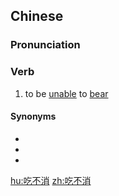 ==Chinese==
{{zh-forms}}

===Pronunciation===
{{zh-pron
|m=chī不xiāo,tl2=y
|c=hek3 bat1 siu1
|cat=v
}}

===Verb===
{{zh-verb}}

# to be [[unable]] to [[bear]]
#: {{zh-x|兩 天 要 準備 八 門 的 考試，她 恐怕 吃不消。|She feared she '''wouldn't be able to handle''' preparing for eight exams in two days.}}

====Synonyms====
* {{zh-l|禁不住|tr=jīnbuzhù}}
* {{zh-l|忍不住|tr=rěnbuzhù}}
* {{zh-l|受不了|tr=shòubuliǎo}}

[[hu:吃不消]]
[[zh:吃不消]]